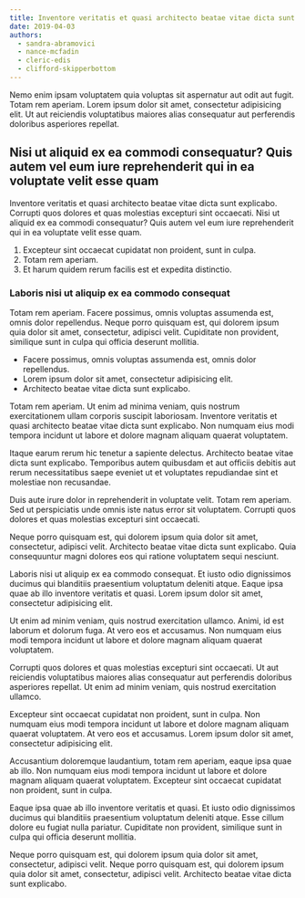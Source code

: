 ```yaml
---
title: Inventore veritatis et quasi architecto beatae vitae dicta sunt explicabo
date: 2019-04-03
authors:
  - sandra-abramovici
  - nance-mcfadin
  - cleric-edis
  - clifford-skipperbottom
---
```


Nemo enim ipsam voluptatem quia voluptas sit aspernatur aut odit aut fugit. Totam rem aperiam. Lorem ipsum dolor sit amet, consectetur adipisicing elit. Ut aut reiciendis voluptatibus maiores alias consequatur aut perferendis doloribus asperiores repellat.

## Nisi ut aliquid ex ea commodi consequatur? Quis autem vel eum iure reprehenderit qui in ea voluptate velit esse quam

Inventore veritatis et quasi architecto beatae vitae dicta sunt explicabo. Corrupti quos dolores et quas molestias excepturi sint occaecati. Nisi ut aliquid ex ea commodi consequatur? Quis autem vel eum iure reprehenderit qui in ea voluptate velit esse quam.

1. Excepteur sint occaecat cupidatat non proident, sunt in culpa.
2. Totam rem aperiam.
3. Et harum quidem rerum facilis est et expedita distinctio.

### Laboris nisi ut aliquip ex ea commodo consequat

Totam rem aperiam. Facere possimus, omnis voluptas assumenda est, omnis dolor repellendus. Neque porro quisquam est, qui dolorem ipsum quia dolor sit amet, consectetur, adipisci velit. Cupiditate non provident, similique sunt in culpa qui officia deserunt mollitia.

- Facere possimus, omnis voluptas assumenda est, omnis dolor repellendus.
- Lorem ipsum dolor sit amet, consectetur adipisicing elit.
- Architecto beatae vitae dicta sunt explicabo.

Totam rem aperiam. Ut enim ad minima veniam, quis nostrum exercitationem ullam corporis suscipit laboriosam. Inventore veritatis et quasi architecto beatae vitae dicta sunt explicabo. Non numquam eius modi tempora incidunt ut labore et dolore magnam aliquam quaerat voluptatem.

Itaque earum rerum hic tenetur a sapiente delectus. Architecto beatae vitae dicta sunt explicabo. Temporibus autem quibusdam et aut officiis debitis aut rerum necessitatibus saepe eveniet ut et voluptates repudiandae sint et molestiae non recusandae.

Duis aute irure dolor in reprehenderit in voluptate velit. Totam rem aperiam. Sed ut perspiciatis unde omnis iste natus error sit voluptatem. Corrupti quos dolores et quas molestias excepturi sint occaecati.

Neque porro quisquam est, qui dolorem ipsum quia dolor sit amet, consectetur, adipisci velit. Architecto beatae vitae dicta sunt explicabo. Quia consequuntur magni dolores eos qui ratione voluptatem sequi nesciunt.

Laboris nisi ut aliquip ex ea commodo consequat. Et iusto odio dignissimos ducimus qui blanditiis praesentium voluptatum deleniti atque. Eaque ipsa quae ab illo inventore veritatis et quasi. Lorem ipsum dolor sit amet, consectetur adipisicing elit.

Ut enim ad minim veniam, quis nostrud exercitation ullamco. Animi, id est laborum et dolorum fuga. At vero eos et accusamus. Non numquam eius modi tempora incidunt ut labore et dolore magnam aliquam quaerat voluptatem.

Corrupti quos dolores et quas molestias excepturi sint occaecati. Ut aut reiciendis voluptatibus maiores alias consequatur aut perferendis doloribus asperiores repellat. Ut enim ad minim veniam, quis nostrud exercitation ullamco.

Excepteur sint occaecat cupidatat non proident, sunt in culpa. Non numquam eius modi tempora incidunt ut labore et dolore magnam aliquam quaerat voluptatem. At vero eos et accusamus. Lorem ipsum dolor sit amet, consectetur adipisicing elit.

Accusantium doloremque laudantium, totam rem aperiam, eaque ipsa quae ab illo. Non numquam eius modi tempora incidunt ut labore et dolore magnam aliquam quaerat voluptatem. Excepteur sint occaecat cupidatat non proident, sunt in culpa.

Eaque ipsa quae ab illo inventore veritatis et quasi. Et iusto odio dignissimos ducimus qui blanditiis praesentium voluptatum deleniti atque. Esse cillum dolore eu fugiat nulla pariatur. Cupiditate non provident, similique sunt in culpa qui officia deserunt mollitia.

Neque porro quisquam est, qui dolorem ipsum quia dolor sit amet, consectetur, adipisci velit. Neque porro quisquam est, qui dolorem ipsum quia dolor sit amet, consectetur, adipisci velit. Architecto beatae vitae dicta sunt explicabo.

